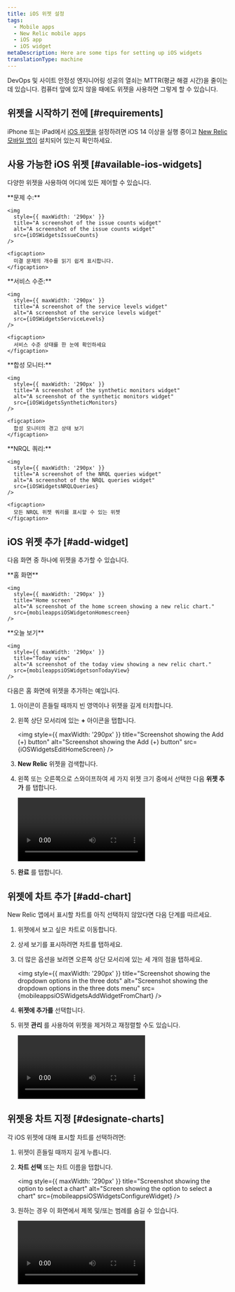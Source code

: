 ```yaml
---
title: iOS 위젯 설정
tags:
  - Mobile apps
  - New Relic mobile apps
  - iOS app
  - iOS widget
metaDescription: Here are some tips for setting up iOS widgets
translationType: machine
---
```











DevOps 및 사이트 안정성 엔지니어링 성공의 열쇠는 MTTR(평균 해결 시간)을 줄이는 데 있습니다. 컴퓨터 앞에 있지 않을 때에도 위젯을 사용하면 그렇게 할 수 있습니다.

## 위젯을 시작하기 전에 [#requirements]

iPhone 또는 iPad에서 [iOS 위젯을](https://support.apple.com/en-us/HT207122) 설정하려면 iOS 14 이상을 실행 중이고 [New Relic 모바일 앱이](install-newrelic-ios-mobile-app) 설치되어 있는지 확인하세요.

## 사용 가능한 iOS 위젯 [#available-ios-widgets]

다양한 위젯을 사용하여 어디에 있든 제어할 수 있습니다.

<SideBySide>
  <Side>
    **문제 수:**

    <img
      style={{ maxWidth: '290px' }}
      title="A screenshot of the issue counts widget"
      alt="A screenshot of the issue counts widget"
      src={iOSWidgetsIssueCounts}
    />

    <figcaption>
      미결 문제의 개수를 읽기 쉽게 표시합니다.
    </figcaption>
  </Side>

  <Side>
    **서비스 수준:**

    <img
      style={{ maxWidth: '290px' }}
      title="A screenshot of the service levels widget"
      alt="A screenshot of the service levels widget"
      src={iOSWidgetsServiceLevels}
    />

    <figcaption>
      서비스 수준 상태를 한 눈에 확인하세요
    </figcaption>
  </Side>

  <Side>
    **합성 모니터:**

    <img
      style={{ maxWidth: '290px' }}
      title="A screenshot of the synthetic monitors widget"
      alt="A screenshot of the synthetic monitors widget"
      src={iOSWidgetsSyntheticMonitors}
    />

    <figcaption>
      합성 모니터의 경고 상태 보기
    </figcaption>
  </Side>

  <Side>
    **NRQL 쿼리:**

    <img
      style={{ maxWidth: '290px' }}
      title="A screenshot of the NRQL queries widget"
      alt="A screenshot of the NRQL queries widget"
      src={iOSWidgetsNRQLQueries}
    />

    <figcaption>
      모든 NRQL 위젯 쿼리를 표시할 수 있는 위젯
    </figcaption>
  </Side>
</SideBySide>

## iOS 위젯 추가 [#add-widget]

다음 화면 중 하나에 위젯을 추가할 수 있습니다.

<SideBySide>
  <Side>
    **홈 화면**

    <img
      style={{ maxWidth: '290px' }}
      title="Home screen"
      alt="A screenshot of the home screen showing a new relic chart."
      src={mobileappsiOSWidgetonHomescreen}
    />
  </Side>

  <Side>
    **오늘 보기**

    <img
      style={{ maxWidth: '290px' }}
      title="Today view"
      alt="A screenshot of the today view showing a new relic chart."
      src={mobileappsiOSWidgetsonTodayView}
    />
  </Side>
</SideBySide>

다음은 홈 화면에 위젯을 추가하는 예입니다.

1. 아이콘이 흔들릴 때까지 빈 영역이나 위젯을 길게 터치합니다.

2. 왼쪽 상단 모서리에 있는 **+** 아이콘을 탭합니다.

   <img
     style={{ maxWidth: '290px' }}
     title="Screenshot showing the Add (+) button"
     alt="Screenshot showing the Add (+) button"
     src={iOSWidgetsEditHomeScreen}
   />

3. **New Relic** 위젯을 검색합니다.

4. 왼쪽 또는 오른쪽으로 스와이프하여 세 가지 위젯 크기 중에서 선택한 다음 **위젯 추가** 를 탭합니다.

   <Video
     type="wistia"
     id="qyk74p7j56"
     vertical
     width="290px"
   />

5. **완료** 를 탭합니다.

## 위젯에 차트 추가 [#add-chart]

New Relic 앱에서 표시할 차트를 아직 선택하지 않았다면 다음 단계를 따르세요.

1. 위젯에서 보고 싶은 차트로 이동합니다.

2. 상세 보기를 표시하려면 차트를 탭하세요.

3. 더 많은 옵션을 보려면 오른쪽 상단 모서리에 있는 세 개의 점을 탭하세요.

   <img
     style={{ maxWidth: '290px' }}
     title="Screenshot showing the dropdown options in the three dots"
     alt="Screenshot showing the dropdown options in the three dots menu"
     src={mobileappsiOSWidgetsAddWidgetFromChart}
   />

4. **위젯에 추가를** 선택합니다.

5. 위젯 **관리** 를 사용하여 위젯을 제거하고 재정렬할 수도 있습니다.

   <Video
     type="wistia"
     id="7dd2al2g8w"
     vertical
     width="290px"
   />

## 위젯용 차트 지정 [#designate-charts]

각 iOS 위젯에 대해 표시할 차트를 선택하려면:

1. 위젯이 흔들릴 때까지 길게 누릅니다.

2. **차트 선택** 또는 차트 이름을 탭합니다.

   <img
     style={{ maxWidth: '290px' }}
     title="Screenshot showing the option to select a chart"
     alt="Screen showing the option to select a chart"
     src={mobileappsiOSWidgetsConfigureWidget}
   />

3. 원하는 경우 이 화면에서 제목 및/또는 범례를 숨길 수 있습니다.

   <Video
     type="wistia"
     id="jsh48c18dq"
     vertical
     width="290px"
   />
